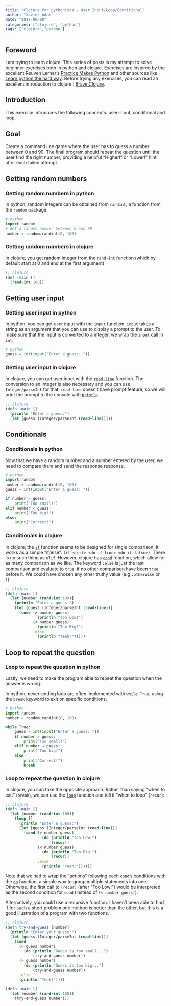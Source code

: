 ```yaml
---
title: "Clojure for pythonista - User Input/Loop/Conditional"
author: "Xavier Adam"
date: "2017-06-08"
categories: ["clojure", "python"]
tags: ["clojure","python"]
---
```


## Foreword
I am trying to learn clojure. This series of posts is my attempt to solve beginner exercises both in python and clojure. Exercises are inspired by the excellent Reuven Lerner's [Practice Makes Python](https://practicemakespython.com/) and other sources like [Learn python the hard way](https://learnpythonthehardway.org/). Before trying any exercises, you can read an excellent introduction to clojure : [Brave Clojure](http://www.braveclojure.com/do-things/).

## Introduction
This exercise introduces the following concepts: user-input, conditional and loop.

## Goal
Create a command line game where the user has to guess a number between 0 and 99. The final program should repeat the question until the user find the right number, providing a helpful "Higher!" or "Lower!" hint after each failed attempt.

## Getting random numbers
### Getting random numbers in python
In python, random integers can be obtained from `randint`, a function from the `random` package.

```python
# python
import random
# Get a random number between 0 and 99
number = random.randint(0, 100)
```

### Getting random numbers in clojure
In clojure, you get random integer from the `rand-int` function (which by default start at 0 and end at the first argument)

```clojure
;; clojure
(def -main []
  (rand-int 100))
```

## Getting user input
### Getting user input in python
In python, you can get user input with the `input` function. `input` takes a string as an argument that you can use to display a prompt to the user. To make sure that the input is converted to a integer, we wrap the `input` call in `int`.

```python
# python
guess = int(input("Enter a guess: "))
```

### Getting user input in clojure
In clojure, you can get user input with the [`read-line`](https://clojuredocs.org/clojure.core/read-line) function. The conversion to an integer is also necessary and you can use `Integer/parseInt` for that. `read-line` doesn't have prompt feature, so we will print the prompt to the console with [`println`](https://clojuredocs.org/clojure.core/read-line).

```clojure
;; clojure
(defn -main []
  (println "Enter a guess:")
  (let [guess (Integer/parseInt (read-line))]))
```

## Conditionals
### Conditionals in python
Now that we have a random number and a number entered by the user, we need to compare them and send the response response.

```python
# python
import random
number = random.randint(0, 100)
guess = int(input("Enter a guess: "))

if number > guess:
    print("Too small!")
elif number < guess:
    print("Too big!")
else:
    print("Correct!")
```

### Conditionals in clojure
In clojure, the [`if`](http://www.braveclojure.com/do-things/#if) function seems to be designed for single comparison. It works as a simple "if/else": `(if <test> <do-if-true> <do-if-false>)`. There is no such thing as `elif`. However, clojure has [`cond`](https://clojuredocs.org/clojure.core/cond) function, which allow for as many comparison as we like. The keyword `:else` is just the last comparison and evaluate to `true`, if no other comparison have been `true` before it. We could have chosen any other truthy value (e.g `:otherwise` or `1`).

```clojure
;; clojure
(defn -main []
  (let [number (rand-int 100)]
    (println "Enter a guess:")
    (let [guess (Integer/parseInt (read-line))]
      (cond (> number guess)
              (println "Too Low!")
            (< number guess)
              (println "Too Big!")
            :else
              (println "Yeah!")))))
```

## Loop to repeat the question
### Loop to repeat the question in python
Lastly, we need to make the program able to repeat the question when the answer is wrong.

In python, never-ending loop are often implemented with `while True`, using the `break` keyword to exit on specific conditions.

```python
# python
import random
number = random.randint(0, 100)

while True:
    guess = int(input("Enter a guess: "))
    if number > guess:
        print("Too small!")
    elif number < guess:
        print("Too big!")
    else:
        print("Correct!")
        break
```

### Loop to repeat the question in clojure
In clojure, you can take the opposite approach. Rather than saying "when to exit" (`break`), we can use the [`loop`](http://www.braveclojure.com/do-things/#loop) function and tell it "when to loop" (`recur`):

```clojure
;; clojure
(defn -main []
  (let [number (rand-int 100)]
    (loop []
      (println "Enter a guess:")
      (let [guess (Integer/parseInt (read-line))]
        (cond (> number guess)
                (do (println "Too Low!")
                    (recur))
              (< number guess)
                (do (println "Too Big!")
                    (recur))
              :else
                (println "Yeah!"))))))
```

Note that we had to wrap the "actions" following each `cond`'s conditions with the [`do`](http://www.braveclojure.com/do-things/#do) function, a simple way to group multiple statements into one. Otherwise, the first call to `(recur)` (after "Too Low!") would be interpreted as the second condition for `cond` (instead of `(< number guess)`).

Alternatively, you could use a recursive function. I haven't been able to find if for such a short problem one method is better than the other, but this is a good illustration of a program with two functions.

```clojure
;; clojure
(defn try-and-guess [number]
  (println "Enter your guess:")
  (let [guess (Integer/parseInt (read-line))]
    (cond
      (< guess number) 
        (do (println "Guess is too small...")
            (try-and-guess number))
      (> guess number)
        (do (println "Guess is too big...")
            (try-and-guess number))
      :else
      (println "Yeah!"))))

(defn -main []
  (let [number (rand-int 100)]
    (try-and-guess number)))
```